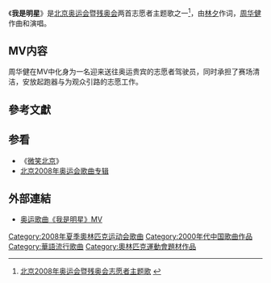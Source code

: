 《'''我是明星'''》是[[2008年夏季奥林匹克运动会|北京奥运会]]暨[[2008年夏季残奥会|残奥会]]两首志愿者主题歌之一<ref>[http://www.beijing2008.cn/100days/official/s214328015/n214332398.shtml 北京2008年奥运会暨残奥会志愿者主题歌] {{webarchive|url=https://web.archive.org/web/20080907100916/http://www.beijing2008.cn/100days/official/s214328015/n214332398.shtml |date=2008-09-07 }}</ref>，由[[林夕|林夕]]作词，[[周华健|周华健]]作曲和演唱。

== MV内容 ==
周华健在MV中化身为一名迎来送往奥运贵宾的志愿者驾驶员，同时承担了赛场清洁，安放起跑器与为观众引路的志愿工作。

==參考文獻==
<div class="references-small">
<references />

==参看==
*《[[微笑北京|微笑北京]]》
*[[北京2008年奥运会歌曲专辑|北京2008年奥运会歌曲专辑]]

==外部連結==
*[https://web.archive.org/web/20080906214321/http://www.beijing2008.cn/video/promotional/woshimingxing/index.shtml 奥运歌曲《我是明星》MV]

[[Category:2008年夏季奧林匹克运动会歌曲|Category:2008年夏季奧林匹克运动会歌曲]]
[[Category:2000年代中国歌曲作品|Category:2000年代中国歌曲作品]]
[[Category:華語流行歌曲|Category:華語流行歌曲]]
[[Category:奧林匹克運動會題材作品|Category:奧林匹克運動會題材作品]]